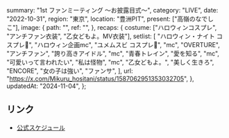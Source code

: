   summary: "1st ファンミーティング 〜お披露目式〜",
  category: "LIVE",
  date: "2022-10-31",
  region: "東京",
  location: "豊洲PIT",
  present: ["高嶺のなでしこ"],
  image: {
    path: "",
    ref: "",
  },
  recaps: {
    costume: ["ハロウィンコスプレ", "アンチファン衣装", "乙女どもよ。MV衣装"],
    setlist: [
      "ハロウィン・ナイト コスプレ🎃",
      "ハロウィン企画mc",
      "ユメムスビ コスプレ🎃",
      "mc",
      "OVERTURE",
      "アンチファン",
      "誇り高きアイドル",
      "mc",
      "青春トレイン",
      "愛を知る",
      "mc",
      "可愛いって言われたい",
      "私は怪物",
      "mc",
      "乙女どもよ。",
      "美しく生きろ",
      "ENCORE",
      "女の子は強い",
      "ファンサ",
    ],
    url: "https://x.com/Mikuru_hositani/status/1587062951353032705",
  },
  updatedAt: "2024-11-04",
};

## リンク

- [公式スケジュール](https://takanenonadeshiko.jp/?p=352)
